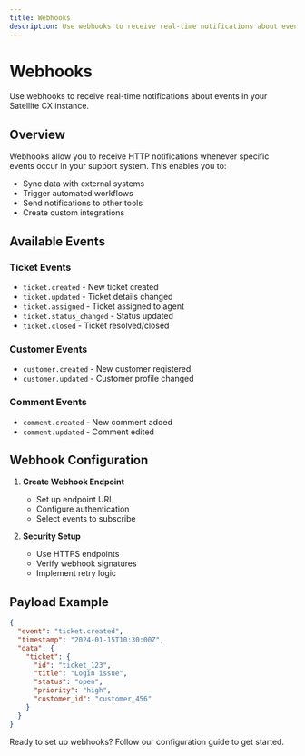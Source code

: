 ```yaml
---
title: Webhooks
description: Use webhooks to receive real-time notifications about events in your Satellite CX instance.
---
```


# Webhooks

Use webhooks to receive real-time notifications about events in your Satellite CX instance.

## Overview

Webhooks allow you to receive HTTP notifications whenever specific events occur in your support system. This enables you to:

- Sync data with external systems
- Trigger automated workflows
- Send notifications to other tools
- Create custom integrations

## Available Events

### Ticket Events
- `ticket.created` - New ticket created
- `ticket.updated` - Ticket details changed
- `ticket.assigned` - Ticket assigned to agent
- `ticket.status_changed` - Status updated
- `ticket.closed` - Ticket resolved/closed

### Customer Events
- `customer.created` - New customer registered
- `customer.updated` - Customer profile changed

### Comment Events
- `comment.created` - New comment added
- `comment.updated` - Comment edited

## Webhook Configuration

1. **Create Webhook Endpoint**
   - Set up endpoint URL
   - Configure authentication
   - Select events to subscribe

2. **Security Setup**
   - Use HTTPS endpoints
   - Verify webhook signatures
   - Implement retry logic

## Payload Example

```json
{
  "event": "ticket.created",
  "timestamp": "2024-01-15T10:30:00Z",
  "data": {
    "ticket": {
      "id": "ticket_123",
      "title": "Login issue",
      "status": "open",
      "priority": "high",
      "customer_id": "customer_456"
    }
  }
}
```

Ready to set up webhooks? Follow our configuration guide to get started.